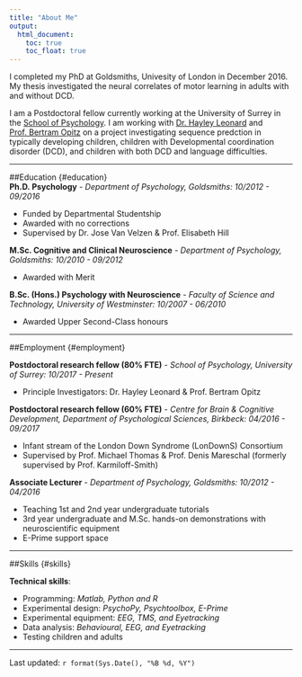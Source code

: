 ```yaml
---
title: "About Me"
output:
  html_document:
    toc: true
    toc_float: true
---
```


I completed my PhD at Goldsmiths, Univesity of London in December 2016. My thesis investigated the neural correlates of motor learning in adults with and without DCD.

I am a Postdoctoral fellow currently working at the University of Surrey in the [School of Psychology](https://www.surrey.ac.uk/school-psychology).
I am working with [Dr. Hayley Leonard](https://www.surrey.ac.uk/people/hayley-leonard) and [Prof. Bertram Opitz](https://www.surrey.ac.uk/people/bertram-opitz) on a project investigating sequence predction in typically developing children, children with Developmental coordination disorder (DCD), and children with both DCD and language difficulties.

---

##Education {#education}  
**Ph.D. Psychology** - *Department of Psychology, Goldsmiths: 10/2012 - 09/2016*  

* Funded by Departmental Studentship
* Awarded with no corrections
* Supervised by Dr. Jose Van Velzen & Prof. Elisabeth Hill

**M.Sc. Cognitive and Clinical Neuroscience** - *Department of Psychology, Goldsmiths: 10/2010 - 09/2012*

* Awarded with Merit

**B.Sc. (Hons.) Psychology with Neuroscience** - *Faculty of Science and Technology, University of Westminster: 10/2007 - 06/2010*

* Awarded Upper Second-Class honours

---

##Employment {#employment}

**Postdoctoral research fellow (80% FTE)** - *School of Psychology, University of Surrey: 10/2017 - Present*

* Principle Investigators: Dr. Hayley Leonard & Prof. Bertram Opitz

**Postdoctoral research fellow (60% FTE)** - *Centre for Brain & Cognitive Development, Department of Psychological Sciences, Birkbeck: 04/2016 - 09/2017*

* Infant stream of the London Down Syndrome (LonDownS) Consortium
* Supervised by Prof. Michael Thomas & Prof. Denis Mareschal (formerly supervised by Prof. Karmiloff-Smith)

**Associate Lecturer** - *Department of Psychology, Goldsmiths: 10/2012 - 04/2016*

* Teaching 1st and 2nd year undergraduate tutorials
* 3rd year undergraduate and M.Sc. hands-on demonstrations with neuroscientific equipment
* E-Prime support space

---

##Skills {#skills}

**Technical skills**:
  
* Programming: *Matlab, Python and R*
* Experimental design: *PsychoPy, Psychtoolbox, E-Prime*
* Experimental equipment: *EEG, TMS, and Eyetracking* 
* Data analysis: *Behavioural, EEG, and Eyetracking*
* Testing children and adults

---
Last updated: `r format(Sys.Date(), "%B %d, %Y")`
